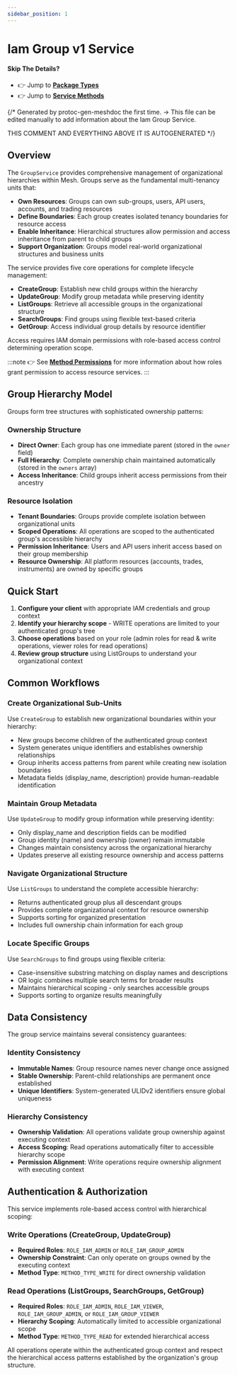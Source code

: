 ```yaml
---
sidebar_position: 1
---
```


# Iam Group v1 Service

#### Skip The Details?
- 👉 Jump to **[Package Types](/docs/api-reference/iam/group/v1/type)**
- 👉 Jump to **[Service Methods](/docs/api-reference/iam/group/v1/service)**

{/*
Generated by protoc-gen-meshdoc the first time.
-> This file can be edited manually to add information about the Iam Group Service.

THIS COMMENT AND EVERYTHING ABOVE IT IS AUTOGENERATED
*/}

## Overview

The `GroupService` provides comprehensive management of organizational hierarchies within Mesh. Groups serve as the fundamental multi-tenancy units that:

- **Own Resources**: Groups can own sub-groups, users, API users, accounts, and trading resources
- **Define Boundaries**: Each group creates isolated tenancy boundaries for resource access
- **Enable Inheritance**: Hierarchical structures allow permission and access inheritance from parent to child groups
- **Support Organization**: Groups model real-world organizational structures and business units

The service provides five core operations for complete lifecycle management:
- **CreateGroup**: Establish new child groups within the hierarchy
- **UpdateGroup**: Modify group metadata while preserving identity
- **ListGroups**: Retrieve all accessible groups in the organizational structure
- **SearchGroups**: Find groups using flexible text-based criteria
- **GetGroup**: Access individual group details by resource identifier

Access requires IAM domain permissions with role-based access control determining operation scope.

:::note
👉 See **[Method Permissions](/docs/architecture/method-permissions)** for more information about how roles grant permission to access resource services.
:::

## Group Hierarchy Model

Groups form tree structures with sophisticated ownership patterns:

### Ownership Structure
- **Direct Owner**: Each group has one immediate parent (stored in the `owner` field)
- **Full Hierarchy**: Complete ownership chain maintained automatically (stored in the `owners` array)
- **Access Inheritance**: Child groups inherit access permissions from their ancestry

### Resource Isolation
- **Tenant Boundaries**: Groups provide complete isolation between organizational units
- **Scoped Operations**: All operations are scoped to the authenticated group's accessible hierarchy
- **Permission Inheritance**: Users and API users inherit access based on their group membership
- **Resource Ownership**: All platform resources (accounts, trades, instruments) are owned by specific groups

## Quick Start

1. **Configure your client** with appropriate IAM credentials and group context
2. **Identify your hierarchy scope** - WRITE operations are limited to your authenticated group's tree
3. **Choose operations** based on your role (admin roles for read & write operations, viewer roles for read operations)
4. **Review group structure** using ListGroups to understand your organizational context

## Common Workflows

### Create Organizational Sub-Units
Use `CreateGroup` to establish new organizational boundaries within your hierarchy:
- New groups become children of the authenticated group context
- System generates unique identifiers and establishes ownership relationships
- Group inherits access patterns from parent while creating new isolation boundaries
- Metadata fields (display_name, description) provide human-readable identification

### Maintain Group Metadata
Use `UpdateGroup` to modify group information while preserving identity:
- Only display_name and description fields can be modified
- Group identity (name) and ownership (owner) remain immutable
- Changes maintain consistency across the organizational hierarchy
- Updates preserve all existing resource ownership and access patterns

### Navigate Organizational Structure
Use `ListGroups` to understand the complete accessible hierarchy:
- Returns authenticated group plus all descendant groups
- Provides complete organizational context for resource ownership
- Supports sorting for organized presentation
- Includes full ownership chain information for each group

### Locate Specific Groups
Use `SearchGroups` to find groups using flexible criteria:
- Case-insensitive substring matching on display names and descriptions
- OR logic combines multiple search terms for broader results
- Maintains hierarchical scoping - only searches accessible groups
- Supports sorting to organize results meaningfully

## Data Consistency

The group service maintains several consistency guarantees:

### Identity Consistency
- **Immutable Names**: Group resource names never change once assigned
- **Stable Ownership**: Parent-child relationships are permanent once established
- **Unique Identifiers**: System-generated ULIDv2 identifiers ensure global uniqueness

### Hierarchy Consistency  
- **Ownership Validation**: All operations validate group ownership against executing context
- **Access Scoping**: Read operations automatically filter to accessible hierarchy scope
- **Permission Alignment**: Write operations require ownership alignment with executing context

## Authentication & Authorization

This service implements role-based access control with hierarchical scoping:

### Write Operations (CreateGroup, UpdateGroup)
- **Required Roles**: `ROLE_IAM_ADMIN` or `ROLE_IAM_GROUP_ADMIN`
- **Ownership Constraint**: Can only operate on groups owned by the executing context
- **Method Type**: `METHOD_TYPE_WRITE` for direct ownership validation

### Read Operations (ListGroups, SearchGroups, GetGroup)  
- **Required Roles**: `ROLE_IAM_ADMIN`, `ROLE_IAM_VIEWER`, `ROLE_IAM_GROUP_ADMIN`, or `ROLE_IAM_GROUP_VIEWER`
- **Hierarchy Scoping**: Automatically limited to accessible organizational scope
- **Method Type**: `METHOD_TYPE_READ` for extended hierarchical access

All operations operate within the authenticated group context and respect the hierarchical access patterns established by the organization's group structure.